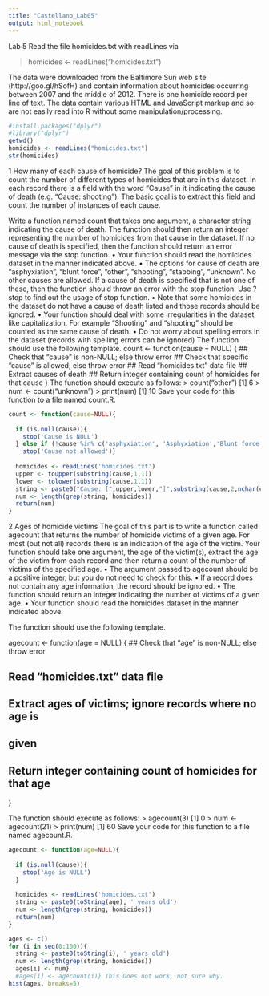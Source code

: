 ---
title: "Castellano_Lab05"
output: html_notebook
---

Lab 5
Read the file homicides.txt with readLines via

> homicides <- readLines("homicides.txt")

The data were downloaded from the Baltimore Sun web site (http://goo.gl/hSofH) and contain information about homicides occurring between 2007 and the  middle of 2012. There is one homicide record per line of text. The data contain various HTML and JavaScript markup and so are not easily read into R without some manipulation/processing.
```{r}
#install.packages("dplyr")
#library("dplyr")
getwd()
homicides <- readLines("homicides.txt")
str(homicides)
```

1	How many of each cause of homicide?
The goal of this problem is to count the number of different types of homicides that are in this dataset. In each record there is a field with the word “Cause” in it indicating the cause of death (e.g. “Cause: shooting”). The basic goal is to extract this field and count the number of instances of each cause.


Write a function named count that takes one argument, a character string indicating the cause of death. The function should then return an integer representing the number of homicides from that cause in the dataset. If no cause of death is specified, then the function should return an error message via the stop function.
•	Your function should read the homicides dataset in the manner indicated above.
•	The options for cause of death are “asphyxiation”, “blunt force”, “other”, “shooting”, “stabbing”, “unknown”. No other causes are allowed. If a cause of death is specified that is not one of these, then the function should throw an error with the stop function. Use ?stop to find out the usage of stop function.
•	Note that some homicides in the dataset do not have a cause of death listed and those records should be ignored.
•	Your function should deal with some irregularities in the dataset like capitalization. For example “Shooting” and “shooting” should be counted as the same cause of death.
•	Do not worry about spelling errors in the dataset (records with spelling errors can be ignored)
The function should use the following template. count <- function(cause = NULL) {
## Check that "cause" is non-NULL; else throw error
## Check that specific "cause" is allowed; else throw error
## Read "homicides.txt" data file
## Extract causes of death
## Return integer containing count of homicides for that cause
}
The function should execute as follows:
> count("other")
[1] 6
> num <- count("unknown")
> print(num) [1] 10
Save your code for this function to a file named count.R.

```{r}
count <- function(cause=NULL){
  
  if (is.null(cause)){
    stop('Cause is NULL')
  } else if (!cause %in% c('asphyxiation', 'Asphyxiation','Blunt force','blunt force', 'other', 'Other', 'shooting', 'Shooting', 'stabbing', 'Stabbing', 'Unknown', 'unknown')){
    stop('Cause not allowed')}
  
  homicides <- readLines('homicides.txt')
  upper <- toupper(substring(cause,1,1))
  lower <- tolower(substring(cause,1,1))
  string <- paste0("Cause: [",upper,lower,"]",substring(cause,2,nchar(cause)))
  num <- length(grep(string, homicides))
  return(num)
}
```


2	Ages of homicide victims
The goal of this part is to write a function called agecount that returns the number of homicide victims of a given age. For most (but not all) records there is an indication of the age of the victim. Your function should take one argument, the age of the victim(s), extract the age of the victim from each record and then return a count of the number of victims of the specified age.
•	The argument passed to agecount should be a positive integer, but you do not need to check for this.
•	If a record does not contain any age information, the record should be ignored.
•	The function should return an integer indicating the number of victims of a given age.
•	Your function should read the homicides dataset in the manner indicated above.
 
The function should use the following template.

agecount <- function(age = NULL) {
## Check that "age" is non-NULL; else throw error

## Read "homicides.txt" data file

## Extract ages of victims; ignore records where no age is
## given

## Return integer containing count of homicides for that age
}

The function should execute as follows:
> agecount(3)
[1] 0
> num <- agecount(21)
> print(num) [1] 60
Save your code for this function to a file named agecount.R.

```{r}
agecount <- function(age=NULL){
  
  if (is.null(cause)){
    stop('Age is NULL')
  }
  
  homicides <- readLines('homicides.txt')
  string <- paste0(toString(age), ' years old')
  num <- length(grep(string, homicides))
  return(num)
}
```
```{r}
ages <- c()
for (i in seq(0:100)){
  string <- paste0(toString(i), ' years old')
  num <- length(grep(string, homicides))
  ages[i] <- num}
  #ages[i] <- agecount(i)} This Does not work, not sure why.
hist(ages, breaks=5)
```

